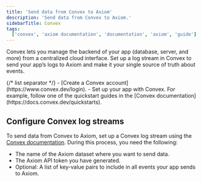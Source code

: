 ```yaml
---
title: 'Send data from Convex to Axiom'
description: 'Send data from Convex to Axiom.'
sidebarTitle: Convex
tags:
  ['convex', 'axiom documentation', 'documentation', 'axiom', 'guide']
---
```


Convex lets you manage the backend of your app (database, server, and more) from a centralized cloud interface. Set up a log stream in Convex to send your app’s logs to Axiom and make it your single source of truth about events.


<Prerequisites />
{/* list separator */}
- [Create a Convex account](https://www.convex.dev/login).
- Set up your app with Convex. For example, follow one of the quickstart guides in the [Convex documentation](https://docs.convex.dev/quickstarts).

## Configure Convex log streams

To send data from Convex to Axiom, set up a Convex log stream using the [Convex documentation](https://docs.convex.dev/production/integrations/log-streams#axiom). During this process, you need the following:

- The name of the Axiom dataset where you want to send data.
- The Axiom API token you have generated.
- Optional: A list of key-value pairs to include in all events your app sends to Axiom.
